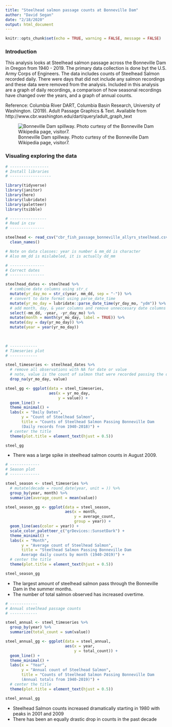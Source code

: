 ```yaml
---
title: "Steelhead salmon passage counts at Bonneville Dam"
author: "David Segan"
date: "2/18/2020"
output: html_document
---
```


```r
knitr::opts_chunk$set(echo = TRUE, warning = FALSE, message = FALSE)
```

### Introduction

This analysis looks at Steelhead salmon passage across the Bonneville Dam in Oregon from 1940 - 2019. The primary data collection is done byt the U.S. Army Corps of Engineers. The data includes counts of Steelhead Salmon recorded daily. There were days that did not include any salmon recordings and these data were removed from the analysis. Included in this analysis are a graph of daily recordings, a comparison of how seasonal recordings have changed over the years, and a graph of annual counts.

Reference: Columbia River DART, Columbia Basin Research, University of Washington. (2019). Adult Passage Graphics & Text. Available from http://www.cbr.washington.edu/dart/query/adult_graph_text

![Bonneville Dam spillway. Photo curtesy of the Bonneville Dam Wikipedia page, visitor7. ](bonneville_dam.jpg)

### Visualing exploring the data

```r
# -----------------
# Install libraries
# ------------------

library(tidyverse)
library(janitor)
library(here)
library(lubridate)
library(paletteer)
library(tsibble)

# ----------------
# Read in csv
# ---------------

steelhead <- read_csv("cbr_fish_passage_bonneville_allyrs_steelhead.csv") %>% 
  clean_names()

# Note on data classes: year is number & mm_dd is character
# Also mm_dd is mislabeled, it is actually dd_mm
```

```r
# ---------------
# Correct dates
# ---------------

steelhead_dates <- steelhead %>% 
  # combine date columns using str_c
  mutate(yr_day_mo = str_c(year, mm_dd, sep = "-")) %>% 
  # convert to date format using parse_date_time
  mutate(yr_mo_day = lubridate::parse_date_time(yr_day_mo, "ydm")) %>% 
  # add month, day, & year columns and remove unneccesary date columns
  select(-mm_dd, -year, -yr_day_mo) %>% 
  mutate(month = month(yr_mo_day, label = TRUE)) %>% 
  mutate(day = day(yr_mo_day)) %>% 
  mutate(year = year(yr_mo_day))
  
  
```

```r
# ------------
# Timeseries plot
# ------------

steel_timeseries <- steelhead_dates %>% 
  # remove all observations with NA for date or value
  # note, value is the count of salmon that were recorded passing the damn
  drop_na(yr_mo_day, value)

steel_gg <- ggplot(data = steel_timeseries,
                   aes(x = yr_mo_day,
                       y = value)) +
  geom_line() +
  theme_minimal() +
  labs(x = "Daily Dates",
       y = "Count of Steelhead Salmon",
       title = "Counts of Steelhead Salmon Passing Bonneville Dam 
       (Daily records from 1940-2018)") +
  # center the title
  theme(plot.title = element_text(hjust = 0.5)) 

steel_gg
```

- There was a large spike in steelhead salmon counts in August 2009.

```r
# -------------
# Season plot
# -------------

steel_season <- steel_timeseries %>% 
  # mutate(decade = round_date(year, unit = )) %>% 
  group_by(year, month) %>% 
  summarize(average_count = mean(value))

steel_season_gg <- ggplot(data = steel_season,
                          aes(x = month,
                              y = average_count,
                              group = year)) +
  geom_line(aes(color = year)) +
  scale_color_paletteer_c("grDevices::SunsetDark") +
  theme_minimal() +
  labs(x = "Month",
       y = "Average count of Steelhead Salmon",
       title = "Steelhead Salmon Passing Bonneville Dam
       Average daily counts by month (1940-2019)") +
  # center the title
  theme(plot.title = element_text(hjust = 0.5)) 

steel_season_gg

```

- The largest amount of steelhead salmon pass through the Bonneville Dam in the summer months.
- The number of total salmon observed has increased overtime.
```r
# ------------
# Annual steelhead passage counts
# ------------

steel_annual <- steel_timeseries %>% 
  group_by(year) %>% 
  summarize(total_count = sum(value))

steel_annual_gg <- ggplot(data = steel_annual,
                          aes(x = year,
                              y = total_count)) +
  geom_line() +
  theme_minimal() +
  labs(x = "Year",
       y = "Annual count of Steelhead Salmon",
       title = "Counts of Steelhead Salmon Passing Bonneville Dam 
       (Annual totals from 1940-2019)") +
  # center the title
  theme(plot.title = element_text(hjust = 0.5)) 

steel_annual_gg
```
 
 - Steelhead Salmon counts increased dramatically starting in 1980 with peaks in 2001 and 2009
 - There has been an equally drastic drop in counts in the past decade

